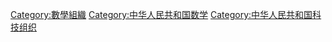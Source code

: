 [[Category:數學組織|Category:數學組織]]
[[Category:中华人民共和国数学|Category:中华人民共和国数学]]
[[Category:中华人民共和国科技组织|Category:中华人民共和国科技组织]]